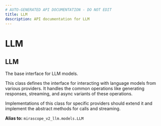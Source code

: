 ```yaml
---
# AUTO-GENERATED API DOCUMENTATION - DO NOT EDIT
title: LLM
description: API documentation for LLM
---
```


# LLM

## <ApiType type="Alias" path="calls/base_call/LLM" symbolName="LLM" /> LLM

The base interface for LLM models.

This class defines the interface for interacting with language models from
various providers. It handles the common operations like generating responses,
streaming, and async variants of these operations.

Implementations of this class for specific providers should extend it and
implement the abstract methods for calls and streaming.


**Alias to:** `mirascope_v2_llm.models.LLM`
